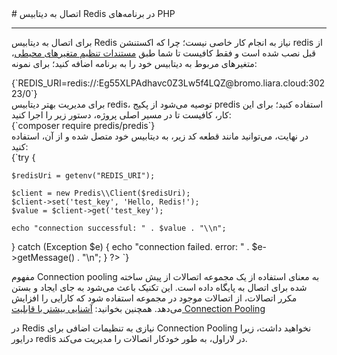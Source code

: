 

<Layout>
<Head>
<title>مستندات اتصال به دیتابیس Redis در PHP - لیارا</title>
<meta property="og:title" content="مستندات خدمات رایانش ابری لیارا" />
<meta property="og:description" content="مستندات مربوط به اتصال به دیتابیس Redis در پلتفرم PHP در لیارا"  />
<meta property="og:image" content="https://files.liara.ir/liara/logos/liara-poster.jpg" />
</Head>
# اتصال به دیتابیس Redis در برنامه‌های PHP
<hr className="mb-2" />

برای اتصال به دیتابیس Redis نیاز به انجام کار خاصی نیست؛ چرا که اکستنشن <Important>redis</Important> از قبل نصب شده است و فقط کافیست تا شما طبق <a href="/paas/details/envs" className="text-[#2196f3] ">مستندات تنظیم متغیرهای محیطی</a>، متغیرهای مربوط به دیتابیس خود را به برنامه اضافه کنید؛ برای نمونه:
<div className="h-2" />
    <div dir='ltr'>
    <Highlight className="bash">
        {`REDIS_URI=redis://:Eg55XLPAdhavc0Z3Lw5f4LQZ@bromo.liara.cloud:30223/0`}
    </Highlight>
    </div>
<div className="h-2" />
برای مدیریت بهتر دیتابیس redis، توصیه می‌شود از پکیج <Important>predis</Important> استفاده کنید؛ برای این کار، کافیست تا در مسیر اصلی پروژه، دستور زیر را اجرا کنید:
<div className="h-2" />
    <div dir='ltr'>
    <Highlight className="bash">
        {`composer require predis/predis`}
    </Highlight>
    </div>
<div className="h-2" />
در نهایت، می‌توانید مانند قطعه کد زیر، به دیتابیس خود متصل شده و از آن، استفاده کنید:

<div className="h-2" />
    <div dir='ltr'>
    <Highlight className="php">
        {`<?php
require 'vendor/autoload.php';

try {
    
    $redisUri = getenv("REDIS_URI");
    
    $client = new Predis\\Client($redisUri);
    $client->set('test_key', 'Hello, Redis!');
    $value = $client->get('test_key');
    
    echo "connection successful: " . $value . "\\n";
} catch (Exception $e) {
    echo "connection failed. error: " . $e->getMessage() . "\\n";
}
?>
`}
    </Highlight>
    </div>
<div className="h-2" />

<Section id="connection-pooling" title="استفاده از Connection Pooling" />

مفهوم Connection pooling به معنای استفاده از یک مجموعه اتصالات از پیش ساخته شده برای اتصال به پایگاه داده است. این تکنیک باعث می‌شود به جای ایجاد و بستن مکرر اتصالات، از اتصالات موجود در مجموعه استفاده شود که کارایی را افزایش می‌دهد.
<Alert variant='success'>همچنین بخوانید: <a className="text-[#2196f3] " href="/dbaas/details/connection-pool">آشنایی بیشتر با قابلیت Connection Pooling</a></Alert>

در Redis نیازی به تنظیمات اضافی برای Connection Pooling نخواهید داشت، زیرا درایور <Important>redis</Important> در لاراول، به طور خودکار اتصالات را مدیریت می‌کند.

</Layout>